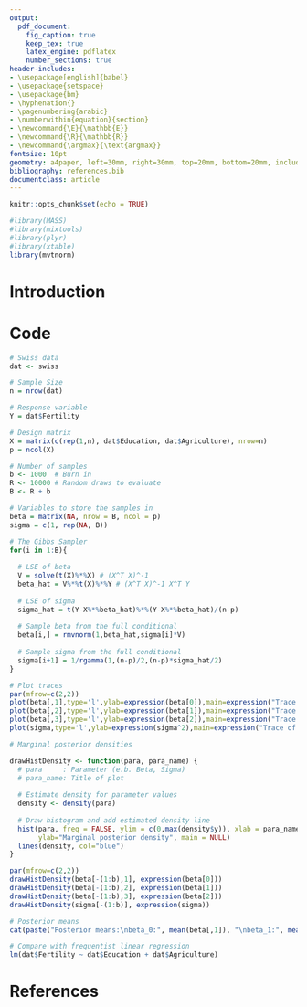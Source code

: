 ```yaml
---
output: 
  pdf_document:
    fig_caption: true
    keep_tex: true
    latex_engine: pdflatex
    number_sections: true
header-includes:
- \usepackage[english]{babel}
- \usepackage{setspace}
- \usepackage{bm}
- \hyphenation{}
- \pagenumbering{arabic}
- \numberwithin{equation}{section}
- \newcommand{\E}{\mathbb{E}}
- \newcommand{\R}{\mathbb{R}}
- \newcommand{\argmax}{\text{argmax}}
fontsize: 10pt
geometry: a4paper, left=30mm, right=30mm, top=20mm, bottom=20mm, includefoot
bibliography: references.bib
documentclass: article
---
```


```r
knitr::opts_chunk$set(echo = TRUE)
```

```r
#library(MASS)
#library(mixtools)
#library(plyr)
#library(xtable)
library(mvtnorm)
```

<!-- Titlepage -->
\thispagestyle{empty}

\begin{raggedright}
  Freie Universität Berlin\\
  Chair of Statistics\\
  Location: Berlin\\
  Summer Term 2017\\
  Lecture: Einführung in die Bayes-Statistik\\
  Examiner: Dr. Florian Meinfelder
\end{raggedright}

\vspace*{\fill}
  \begin{center}
    \textbf{\Large{Program leave-one-out posterior predictive checking in R}}%
  \end{center}
\vfill

\begin{raggedleft}
  Johannes Brinkmann (), \href{mailto:jojo-brinkmann@gmx.de}{jojo-brinkmann@gmx.de}\\
  Carlo Michaelis (5043128), \href{mailto:carlo.michaelis@gmail.com}{carlo.michaelis@gmail.com}\\
  Max Reinhardt (), \href{mailto:maxreinhardt@me.com}{max\_reinhardt@me.com}\\
  Adrian Rolf (), \href{mailto:adrian.rolf@gmx.de}{adrian.rolf@gmx.de}\\
  \ \\
  Master Statistics\\
  \today\\
\end{raggedleft}

\newpage

<!-- Table of Contents -->
\tableofcontents
\newpage

<!-- List of Figures and Tables -->
\listoffigures
\listoftables
\newpage

<!-- Document Body -->
# Introduction

# Code

```r
# Swiss data
dat <- swiss

# Sample Size
n = nrow(dat)

# Response variable
Y = dat$Fertility

# Design matrix
X = matrix(c(rep(1,n), dat$Education, dat$Agriculture), nrow=n)
p = ncol(X)

# Number of samples
b <- 1000  # Burn in
R <- 10000 # Random draws to evaluate
B <- R + b

# Variables to store the samples in 
beta = matrix(NA, nrow = B, ncol = p)
sigma = c(1, rep(NA, B))

# The Gibbs Sampler
for(i in 1:B){
  
  # LSE of beta
  V = solve(t(X)%*%X) # (X^T X)^-1
  beta_hat = V%*%t(X)%*%Y # (X^T X)^-1 X^T Y
  
  # LSE of sigma
  sigma_hat = t(Y-X%*%beta_hat)%*%(Y-X%*%beta_hat)/(n-p)
  
  # Sample beta from the full conditional 
  beta[i,] = rmvnorm(1,beta_hat,sigma[i]*V)
  
  # Sample sigma from the full conditional
  sigma[i+1] = 1/rgamma(1,(n-p)/2,(n-p)*sigma_hat/2)
}

# Plot traces
par(mfrow=c(2,2))
plot(beta[,1],type='l',ylab=expression(beta[0]),main=expression("Trace of "*beta[0]))
plot(beta[,2],type='l',ylab=expression(beta[1]),main=expression("Trace of "*beta[1]))
plot(beta[,3],type='l',ylab=expression(beta[2]),main=expression("Trace of "*beta[2]))
plot(sigma,type='l',ylab=expression(sigma^2),main=expression("Trace of "*sigma^2))

# Marginal posterior densities

drawHistDensity <- function(para, para_name) {
  # para     : Parameter (e.b. Beta, Sigma)
  # para_name: Title of plot
  
  # Estimate density for parameter values
  density <- density(para)
  
  # Draw histogram and add estimated density line
  hist(para, freq = FALSE, ylim = c(0,max(density$y)), xlab = para_name,
       ylab="Marginal posterior density", main = NULL)
  lines(density, col="blue")
}

par(mfrow=c(2,2))
drawHistDensity(beta[-(1:b),1], expression(beta[0]))
drawHistDensity(beta[-(1:b),2], expression(beta[1]))
drawHistDensity(beta[-(1:b),3], expression(beta[2]))
drawHistDensity(sigma[-(1:b)], expression(sigma))

# Posterior means
cat(paste("Posterior means:\nbeta_0:", mean(beta[,1]), "\nbeta_1:", mean(beta[,2]), "\nbeta_2:", mean(beta[,3])))

# Compare with frequentist linear regression
lm(dat$Fertility ~ dat$Education + dat$Agriculture)

```

<!-- References -->
# References